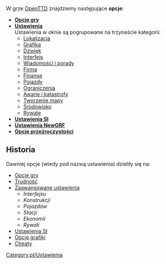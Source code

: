W grze [[pl/Manual/OpenTTD|OpenTTD]] znajdziemy następujące '''opcje''':
*'''[[pl/Manual/Opcje gry|Opcje gry]]'''
*'''[[pl/Archive/Manual/Settings/Ustawienia|Ustawienia]]'''<br>Ustawienia w oknie są pogrupowane na trzynaście kategorii:
** [[pl/Trash/Ustawienia/Lokalizacja|Lokalizacja]]
** [[pl/Trash/Ustawienia/Grafika|Grafika]]
** [[pl/Trash/Ustawienia/Dźwięk|Dźwięk]]
** [[pl/Trash/Ustawienia/Interfejs|Interfejs]]
** [[pl/Trash/Ustawienia/Wiadomości i porady|Wiadomości i porady]]
** [[pl/Trash/Ustawienia/Firma|Firma]]
** [[pl/Trash/Ustawienia/Finanse|Finanse]]
** [[pl/Trash/Ustawienia/Pojazdy|Pojazdy]]
** [[pl/Trash/Ustawienia/Ograniczenia|Ograniczenia]]
** [[pl/Trash/Ustawienia/Awarie i katastrofy|Awarie i katastrofy]]
** [[pl/Trash/Ustawienia/Tworzenie mapy|Tworzenie mapy]]
** [[pl/Trash/Ustawienia/Środowisko|Środowisko]]
** [[pl/Trash/Ustawienia/Rywale|Rywale]]
*'''[[pl/Ustawienia SI/Game Script|Ustawienia SI]]'''
*'''[[pl/Manual/NewGRF#Aktywowanie NewGRFów|Ustawienia NewGRF]]'''
*'''[[pl/Opcje przeźroczystości|Opcje przeźroczystości]]'''

==Historia==
Dawniej opcje (wtedy pod nazwą ustawienia) dzieliły się na:
*[[pl/Manual/Opcje gry|Opcje gry]] 
*[[pl/Archive/Manual/Settings/Trudność|Trudność]]
*[[pl/Archive/Manual/Settings/Zaawansowane ustawienia|Zaawansowane ustawienia]]
**''Interfejsu''
**''Konstrukcji''
**''Pojazdów''
**''Stacji''
**''Ekonomii''
**''Rywali''
*[[pl/Ustawienia SI|Ustawienia SI]]
*[[pl/Manual/NewGRF|Opcje grafiki]]
*[[pl/Manual/Cheaty|Cheaty]]

[[Category:pl/Ustawienia]]